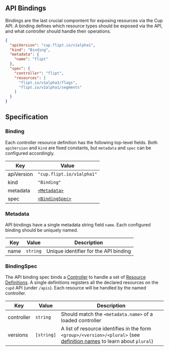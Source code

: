 API Bindings
------------

Bindings are the last crucial compontent for exposing resources via the Cup API.
A binding defines which resource types should be exposed via the API, and what controller should handle their operations.

```json
{
  "apiVersion": "cup.flipt.io/v1alpha1",
  "kind": "Binding",
  "metadata": {
    "name": "flipt"
  },
  "spec": {
    "controller": "flipt",
    "resources": [
      "flipt.io/v1alpha1/flags",
      "flipt.io/v1alpha1/segments"
    ]
  }
}
```

## Specification

### Binding

Each controller resource definition has the following top-level fields.
Both `apiVersion` and `kind` are fixed constants, but `metadata` and `spec` can be configured accordingly.

| Key        | Value                                                 |
|------------|-------------------------------------------------------|
| apiVersion | `"cup.flipt.io/v1alpha1"`                             |
| kind       | `"Binding"`                                           |
| metadata   | [`<Metadata>`](#metadata)                             |
| spec       | [`<BindingSpec>`](#bindingsourcedefinitionspec) |

### Metadata

API bindings have a single metadata string field `name`.
Each configured binding should be uniquely named.

| Key  | Value    | Description                           |
|------|----------|---------------------------------------|
| name | `string` | Unique identifier for the API binding |

### BindingSpec

The API binding spec binds a [Controller](/configuration/controllers) to handle a set of [Resource Definitions](/configuration/definitions).
A single definitions registers all the declared resources on the `cupd` API (under `/apis`).
Each resource will be handled by the named controller.

| Key        | Value      | Description                                                                 |
|------------|------------|-----------------------------------------------------------------------------|
| controller | `string`   | Should match the `<metadata.name>` of a loaded controller                   |
| versions   | `[string]` | A list of resource identifies in the form `<group>/<version>/<plural>` (see [definition names](/configuration/definitions#names) to learn about `plural`) |

